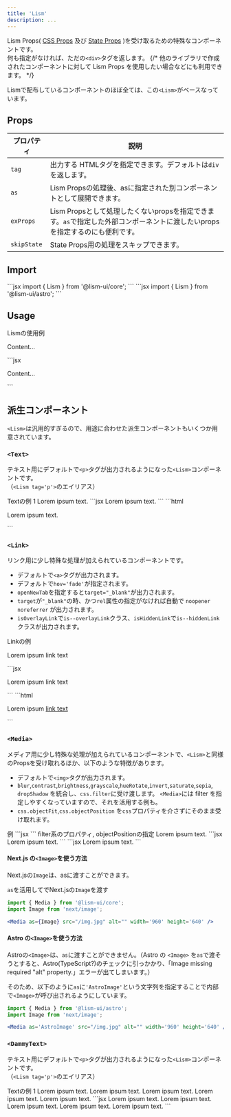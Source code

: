 ```yaml
---
title: 'Lism'
description: ...
---
```


Lism Props( [CSS Props](/docs/props/css-props) 及び [State Props](/docs/props/state-props) )を受け取るための特殊なコンポーネントです。  
何も指定がなければ、ただの`<div>`タグを返します。
{/* 他のライブラリで作成されたコンポーネントに対して Lism Props を使用したい場合などにも利用できます。 */}


Lismで配布しているコンポーネントのほぼ全ては、この`<Lism>`がベースなっています。


## Props

| プロパティ | 説明 |
|---|---|
|`tag`| 出力する HTMLタグを指定できます。デフォルトは`div`を返します。|
|`as`| Lism Propsの処理後、asに指定された別コンポーネントとして展開できます。 |
|`exProps`| Lism Propsとして処理したくないpropsを指定できます。`as`で指定した外部コンポーネントに渡したいpropsを指定するのにも便利です。|
|`skipState`| State Props用の処理をスキップできます。|


## Import

<Preview>
	<PreviewCode slot='tab' label='React'>
```jsx
import { Lism } from '@lism-ui/core';
```
	</PreviewCode>
	<PreviewCode slot='tab' label='Astro'>
```jsx
import { Lism } from '@lism-ui/astro';
```
	</PreviewCode>
</Preview>


## Usage

<Preview>
	<PreviewTitle>Lismの使用例</PreviewTitle>
	<PreviewArea p='30'>
		<Lism p='30' bgc='base-2'>
			<p>Content...</p>
		</Lism>
	</PreviewArea>
	<PreviewCode>
		```jsx
		<Lism p='30' bgc='base-2'>
			<p>Content...</p>
		</Lism>
		```
	</PreviewCode>
</Preview>


## 派生コンポーネント

`<Lism>`は汎用的すぎるので、用途に合わせた派生コンポーネントもいくつか用意されています。


### `<Text>`

テキスト用にデフォルトで`<p>`タグが出力されるようになった`<Lism>`コンポーネントです。  
（`<Lism tag='p'>`のエイリアス）

<Preview>
	<PreviewTitle>Textの例 1</PreviewTitle>
	<PreviewArea p='30'>
		<Text ta='c' fz='xl' lts='l'>Lorem ipsum text.</Text>
	</PreviewArea>
	<PreviewCode slot='tab' label='JSX'>
		```jsx
		<Text ta='c' fz='xl' lts='l'>Lorem ipsum text.</Text>
		```
	</PreviewCode>
	<PreviewCode slot='tab' label='出力されるHTML'>
		```html
		<p class="-ta:c -fz:xl -lts:l">Lorem ipsum text.</p>
		```
	</PreviewCode>
</Preview>

### `<Link>`

リンク用に少し特殊な処理が加えられているコンポーネントです。

- デフォルトで`<a>`タグが出力されます。
- デフォルトで`hov='fade'`が指定されます。
- `openNewTab`を指定すると`target="_blank"`が出力されます。
- `target`が`"_blank"`の時、かつ`rel`属性の指定がなければ自動で `noopener noreferrer` が出力されます。
- `isOverlayLink`で`is--overlayLink`クラス、`isHiddenLink`で`is--hiddenLink`クラスが出力されます。

<Preview>
	<PreviewTitle>Linkの例</PreviewTitle>
	<PreviewArea resize p={20}>
		<p>Lorem ipsum <Link href='###' openNewTab>link text</Link></p>
	</PreviewArea>
	<PreviewCode slot='tab' label='JSX'>
		```jsx
		<p>Lorem ipsum <Link href='###' openNewTab>link text</Link></p>
		```
	</PreviewCode>
	<PreviewCode slot='tab' label='出力されるHTML'>
		```html
		<p>Lorem ipsum <a href="###" target="_blank" rel="noopener noreferrer" class="-hov:fade"> link text </a></p>
		```
	</PreviewCode>
</Preview>



### `<Media>`

メディア用に少し特殊な処理が加えられているコンポーネントで、`<Lism>`と同様のPropsを受け取れるほか、以下のような特徴があります。

- デフォルトで`<img>`タグが出力されます。
- `blur`,`contrast`,`brightness`,`grayscale`,`hueRotate`,`invert`,`saturate`,`sepia`, `dropShadow` を統合し、`css.filter`に受け渡します。
`<Media>`には filter を指定しやすくなっていますので、それを活用する例も。
- `css.objectFit`,`css.objectPosition` を`css`プロパティを介さずにそのまま受け取れます。


<Preview>
	<PreviewTitle>
		例
	</PreviewTitle>
	<PreviewArea resize>
		<Media src='/img/img-2.jpg' alt='' width='960' height='640' />
	</PreviewArea>
	<PreviewCode slot='tab' label='JSX'>
		```jsx
		<Media src='/img/img-2.jpg' alt='' width='960' height='640' />
		```
	</PreviewCode>
</Preview>

<Preview>
	<PreviewTitle>
		filter系のプロパティ, objectPositionの指定
	</PreviewTitle>
	<PreviewArea resize>
		<Frame tag='figure' aspect='16/9'>
			<Media contrast={1.1} saturate={0.2} objectPosition='50% 70%' src='/img/img-2.jpg' alt='' width='960' height='640' />
			<Text tag='figcaption' pos='a' z='1' b='0' p='5' w='100%' c='white' ta='c' lts='l'>Lorem ipsum text.</Text>
		</Frame>
	</PreviewArea>
	<PreviewCode slot='tab' label='JSX'>
		```jsx
		<Frame tag='figure' aspect='16/9'>
			<Media contrast={1.1} saturate={0.2} objectPosition='50% 70%' src='/img/img-2.jpg' alt='' width='960' height='640' />
			<Text tag='figcaption' pos='a' z='1' b='0' p='5' w='100%' c='white' ta='c' lts='l'>Lorem ipsum text.</Text>
		</Frame>
		```
	</PreviewCode>
	<PreviewCode slot='tab' label='この書き方と同じ'>
		```jsx
		<Frame tag='figure' aspect='16/9'>
			<Media css={{filter:'contrast(1.1) saturate(0.2)', objectPosition:'50% 70%'}} src='/img/img-2.jpg' alt='' width='960' height='640' />
			<Text tag='figcaption' pos='a' z='1' b='0' p='5' w='100%' c='white' ta='c' lts='l'>Lorem ipsum text.</Text>
		</Frame>
		```
	</PreviewCode>
</Preview>




#### Next.js の`<Image>`を使う方法

Next.jsの`Image`は、asに渡すことができます。

<PreviewTitle>`as`を活用してでNext.jsの`Image`を渡す</PreviewTitle>
```jsx "as={Image}"
import { Media } from '@lism-ui/core';
import Image from 'next/image';

<Media as={Image} src="/img.jpg" alt="" width='960' height='640' />
```

#### Astro の`<Image>`を使う方法

Astroの`<Image>`は、`as`に渡すことができません。（Astro の `<Image>` を`as`で渡そうとすると、Astro(TypeScript?)のチェックに引っかかり、「Image missing required "alt" property.」エラーが出てしまいます。）


そのため、以下のように`as`に`'AstroImage'`という文字列を指定することで内部で`<Image>`が呼び出されるようにしています。

```jsx "as='AstroImage'"
import { Media } from '@lism-ui/astro';
import Image from 'next/image';

<Media as='AstroImage' src="/img.jpg" alt="" width='960' height='640' />
```



### `<DammyText>`

テキスト用にデフォルトで`<p>`タグが出力されるようになった`<Lism>`コンポーネントです。  
（`<Lism tag='p'>`のエイリアス）

<Preview>
	<PreviewTitle>Textの例 1</PreviewTitle>
	<PreviewArea p='30'>
		<DammyText lang='ja' length='xs'>Lorem ipsum text.</DammyText>
		<DammyText lang='ja' length='s'>Lorem ipsum text.</DammyText>
		<DammyText lang='ja'>Lorem ipsum text.</DammyText>
		<DammyText lang='ja' length='l'>Lorem ipsum text.</DammyText>
		<DammyText lang='ja' length='xl'>Lorem ipsum text.</DammyText>
	</PreviewArea>
	<PreviewCode>
		```jsx
		<DammyText lang='ja' length='xs'>Lorem ipsum text.</DammyText>
		<DammyText lang='ja' length='s'>Lorem ipsum text.</DammyText>
		<DammyText lang='ja'>Lorem ipsum text.</DammyText>
		<DammyText lang='ja' length='l'>Lorem ipsum text.</DammyText>
		<DammyText lang='ja' length='xl'>Lorem ipsum text.</DammyText>
		```
	</PreviewCode>
</Preview>
